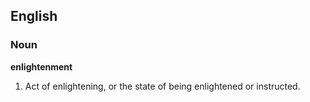 ==English==

===Noun===

'''enlightenment'''

#Act of enlightening, or the state of being enlightened or instructed.
